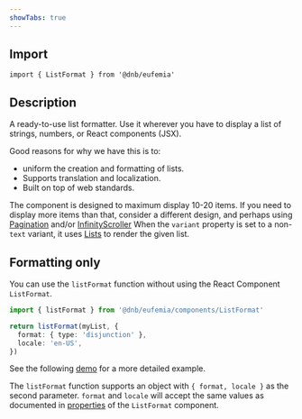 ```yaml
---
showTabs: true
---
```


## Import

```tsx
import { ListFormat } from '@dnb/eufemia'
```

## Description

A ready-to-use list formatter. Use it wherever you have to display a list of strings, numbers, or React components (JSX).

Good reasons for why we have this is to:

- uniform the creation and formatting of lists.
- Supports translation and localization.
- Built on top of web standards.

The component is designed to maximum display 10-20 items.
If you need to display more items than that, consider a different design, and perhaps using [Pagination](/uilib/components/pagination) and/or [InfinityScroller](/uilib/components/pagination/infinity-scroller)
When the `variant` property is set to a non-`text` variant, it uses [Lists](/uilib/elements/lists/) to render the given list.

## Formatting only

You can use the `listFormat` function without using the React Component `ListFormat`.

```ts
import { listFormat } from '@dnb/eufemia/components/ListFormat'

return listFormat(myList, {
  format: { type: 'disjunction' },
  locale: 'en-US',
})
```

See the following [demo](/uilib/components/list-format/demos/#using-listformat-function) for a more detailed example.

The `listFormat` function supports an object with `{ format, locale }` as the second parameter. `format` and `locale` will accept the same values as documented in [properties](/uilib/components/list-format/properties/) of the `ListFormat` component.
